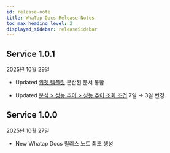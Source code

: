 ```yaml
---
id: release-note
title: WhaTap Docs Release Notes
toc_max_heading_level: 2
displayed_sidebar: releaseSidebar
---
```


## Service 1.0.1

2025년 10월 29일 

- <Status priority='1'>Updated</Status> [위젯 템플릿](/widget-template) 분산된 문서 통합

- <Status priority='1'>Updated</Status> [분석 &gt; 성능 추이 &gt; 성능 추이 조회 조건](/java/performance-trend#performance-trend-search-conditions) 7일 → 3일 변경

## Service 1.0.0

2025년 10월 27일 

- <Status priority='1'>New</Status> Whatap Docs 릴리스 노트 최초 생성